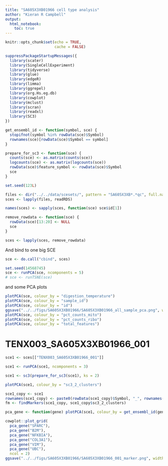 ```yaml
---
title: "SA605X3XB01966 cell type analysis"
author: "Kieran R Campbell"
output:
  html_notebook:
    toc: true
---
```


```r
knitr::opts_chunk$set(echo = TRUE,
                      cache = FALSE)

suppressPackageStartupMessages({
  library(scater)
  library(SingleCellExperiment)
  library(tidyverse)
  library(glue)
  library(edgeR)
  library(limma)
  library(ggrepel)
  library(org.Hs.eg.db)
  library(cowplot)
  library(mclust)
  library(scran)
  library(readxl)
  library(SC3)
})

get_ensembl_id <- function(symbol, sce) {
  stopifnot(symbol %in% rowData(sce)$Symbol)
  rownames(sce)[rowData(sce)$Symbol == symbol]
}

prepare_for_sc3 <- function(sce) {
  counts(sce) <- as.matrix(counts(sce))
  logcounts(sce) <- as.matrix(logcounts(sce))
  rowData(sce)$feature_symbol <- rowData(sce)$Symbol
  sce
}

set.seed(123L)
```


```r
files <- dir("../../data/scesets/", pattern = "SA605X3XB*.*qc", full.names = TRUE)
sces <- lapply(files, readRDS)

names(sces) <- sapply(sces, function(sce) sce$id[1])
```

```r
remove_rowdata <- function(sce) {
  rowData(sce)[13:20] <- NULL
  sce
}

sces <- lapply(sces, remove_rowdata)
```

And bind to one big SCE

```r
sce <- do.call("cbind", sces)

```

```r
set.seed(14568745)
sce <- runPCA(sce, ncomponents = 5)
# sce <- runTSNE(sce)
```

and some PCA plots

```r
plotPCA(sce, colour_by = "digestion_temperature")
plotPCA(sce, colour_by = "sample_id")
plotPCA(sce, colour_by = "id")
ggsave("../../figs/SA605X3XB01966/SA605X3XB01966_all_sample_pca.png", width = 7, height = 6)
plotPCA(sce, colour_by = "pct_counts_mito")
plotPCA(sce, colour_by = "pct_counts_ribo")
plotPCA(sce, colour_by = "total_features")
```

# TENX003_SA605X3XB01966_001

```r
sce1 <- sces[["TENX003_SA605X3XB01966_001"]]
```

```r
sce1 <- runPCA(sce1, ncomponents = 3)
```

```r
sce1 <- sc3(prepare_for_sc3(sce1), ks = 2)
```


```r
plotPCA(sce1, colour_by = "sc3_2_clusters")
```

```r
sce1_copy <- sce1
rownames(sce1_copy) <- paste0(rowData(sce1_copy)$Symbol, "_", rownames(sce1_copy))
fm <- findMarkers(sce1_copy, sce1_copy$sc3_2_clusters)
```

```r
pca_gene <- function(gene) plotPCA(sce1, colour_by = get_ensembl_id(gene, sce1)) + labs(title = gene)

cowplot::plot_grid(
  pca_gene("SPARC"),
  pca_gene("B2M"),
  pca_gene("NFKBIA"),
  pca_gene("COL3A1"),
  pca_gene("VIM"),
  pca_gene("UBC"),
  ncol = 2)
ggsave("../../figs/SA605X3XB01966/SA605X3XB01966_001_marker.png", width = 10, height = 11)
```


